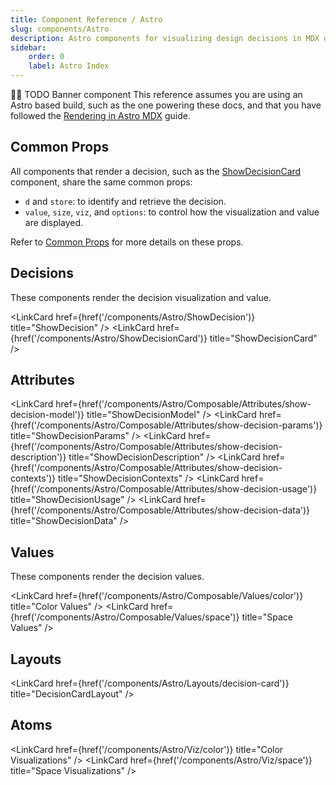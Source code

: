 ```yaml
---
title: Component Reference / Astro
slug: components/Astro
description: Astro components for visualizing design decisions in MDX docs.
sidebar:
    order: 0
    label: Astro Index
---
```




🚧🚧 TODO Banner component
This reference assumes you are using an Astro based build,
such as the one powering these docs, and that you have followed
the [Rendering in Astro MDX](/guides/documenting-design-decisions-with-astro-and-mdx) guide.

## Common Props

All components that render a decision, such as the
[ShowDecisionCard](components/Astro/ShowDecisionCard/) component,
share the same common props:

-   `d` and `store`: to identify and retrieve the decision.
-   `value`, `size`, `viz`, and `options`: to control
    how the visualization and value are displayed.

Refer to [Common Props](components/Astro/Props) for more details on these props.

## Decisions

These components render the decision visualization and value.

<LinkCard href={href('/components/Astro/ShowDecision')} title="ShowDecision" />
<LinkCard href={href('/components/Astro/ShowDecisionCard')} title="ShowDecisionCard" />

## Attributes

<LinkCard
    href={href('/components/Astro/Composable/Attributes/show-decision-model')}
    title="ShowDecisionModel"
/>
<LinkCard
    href={href('/components/Astro/Composable/Attributes/show-decision-params')}
    title="ShowDecisionParams"
/>
<LinkCard
    href={href('/components/Astro/Composable/Attributes/show-decision-description')}
    title="ShowDecisionDescription"
/>
<LinkCard
    href={href('/components/Astro/Composable/Attributes/show-decision-contexts')}
    title="ShowDecisionContexts"
/>
<LinkCard
    href={href('/components/Astro/Composable/Attributes/show-decision-usage')}
    title="ShowDecisionUsage"
/>
<LinkCard
    href={href('/components/Astro/Composable/Attributes/show-decision-data')}
    title="ShowDecisionData"
/>

## Values

These components render the decision values.

<LinkCard href={href('/components/Astro/Composable/Values/color')} title="Color Values" />
<LinkCard href={href('/components/Astro/Composable/Values/space')} title="Space Values" />

## Layouts

<LinkCard href={href('/components/Astro/Layouts/decision-card')} title="DecisionCardLayout" />

## Atoms

<LinkCard href={href('/components/Astro/Viz/color')} title="Color Visualizations" />
<LinkCard href={href('/components/Astro/Viz/space')} title="Space Visualizations" />

